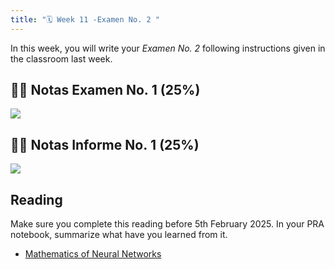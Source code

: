 ```yaml
---
title: "🗓️ Week 11 -Examen No. 2 "
---
```


In this  week, you will write  your *Examen No. 2* following instructions given in the classroom last week.


## 👨‍🏫 Notas Examen No. 1 (25%) 

![](figures/PRA-EX1.png)


## 👨‍🏫 Notas Informe No. 1 (25%) 

![](figures/PRA-INF1.png)


## Reading

Make sure you complete this reading before 5th February 2025. In your PRA notebook, summarize what have you learned from it.

- [Mathematics of Neural Networks](https://drive.google.com/file/d/1rUR_G6MbaMAh6qXwz4zn--a1zVlPJAPm/view?usp=sharing)


